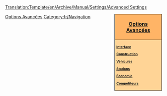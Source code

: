 <noinclude>[[Translation:Template/en/Archive/Manual/Settings/Advanced Settings]]</noinclude><noinclude></noinclude><div style="float:right; padding-left:12px; background:#ffffff;">
<div style="width:140px; border:1px solid #000000; background:#ffb466; padding:5px; -moz-border-radius-topleft:5px; -moz-border-radius-topright:5px; font-size: 12pt;">
<center><strong><font size="3">[[fr/Options Avancées|Options Avancées]]</font></strong></center>
</div>
<div style="width:140px;  border:1px solid black; border-top-width: 0px; background:#ffd496; padding:5px; -moz-border-radius-bottomleft:5px; -moz-border-radius-bottomright:8px; font-size: 8pt;">
<strong>
[[fr/Options Avancées/Interface|Interface]]

[[fr/Options Avancées/Construction|Construction]]

[[fr/Options Avancées/Véhicules|Véhicules]]

[[fr/Options Avancées/Stations|Stations]]

[[fr/Archive/Manual/Settings/Options Avancées/Économie|Économie]]

[[fr/Options Avancées/Compétiteurs|Compétiteurs]]
</strong>
</div>
</div><noinclude>

[[Category:fr/Modèles|Options Avancées]][[Category:fr/Navigation]]
</noinclude>